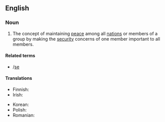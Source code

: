 ==English==
{{wikipedia}}

===Noun===
{{en-noun|-}}

# The concept of maintaining [[peace]] among all [[nation]]s or members of a group by making the [[security]] concerns of one member important to all members.

====Related terms====
* {{l|en|collective defence}}/[[collective defense|se]]

====Translations====
{{trans-top|concept of maintaining peace among all nations or members of a group}}
* Finnish: {{t|fi|[[kollektiivinen]] [[turvallisuus]]}}
* Irish: {{t|ga|slándáil chomhchoiteann|f}}
{{trans-mid}}
* Korean: {{t|ko|집단 안전}}
* Polish: {{t|pl|bezpieczeństwo zbiorowe|n}}
* Romanian: {{t+|ro|securitate colectivă|f}}
{{trans-bottom}}